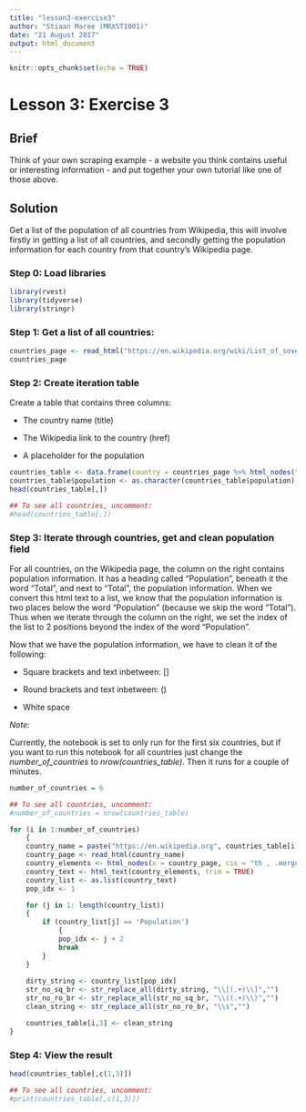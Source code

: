 ```yaml
---
title: "lesson3-exercise3"
author: "Stiaan Maree (MRXSTI001)"
date: "21 August 2017"
output: html_document
---
```


```r
knitr::opts_chunk$set(echo = TRUE)
```

# Lesson 3: Exercise 3

## Brief

Think of your own scraping example - a website you think contains useful or interesting information - and put together your own tutorial like one of those above.

## Solution

Get a list of the population of all countries from Wikipedia, this will involve firstly in getting a list of all countries, and secondly getting the population information for each country from that country's Wikipedia page.

### Step 0: Load libraries

```r
library(rvest)
library(tidyverse)
library(stringr)
```

### Step 1: Get a list of all countries:

```r
countries_page <- read_html("https://en.wikipedia.org/wiki/List_of_sovereign_states")
countries_page
```

### Step 2: Create iteration table

Create a table that contains three columns:

* The country name (title)

* The Wikipedia link to the country (href)

* A placeholder for the population

```r
countries_table <- data.frame(country = countries_page %>% html_nodes("table") %>% .[[1]] %>%  html_nodes("b a") %>% html_attr("title"),link = countries_page %>% html_nodes("table") %>% .[[1]] %>%  html_nodes("b a") %>% html_attr("href"),population = 'Unknown')
countries_table$population <- as.character(countries_table$population)
head(countries_table[,])

## To see all countries, uncomment:
#head(countries_table[,])
```

### Step 3: Iterate through countries, get and clean population field

For all countries, on the Wikipedia page, the column on the right contains population information.  It has a heading called "Population", beneath it the word "Total", and next to "Total", the population information.  When we convert this html text to a list, we know that the population information is two places below the word "Population" (because we skip the word "Total").  Thus when we iterate through the column on the right, we set the index of the list to 2 positions beyond the index of the word "Population".  

Now that we have the population information, we have to clean it of the following:

* Square brackets and text inbetween: []

* Round brackets and text inbetween: ()

* White space

_Note:_

Currently, the notebook is set to only run for the first six countries, but if you want to run this notebook for all countries just change the *number_of_countries* to *nrow(countries_table)*. Then it runs for a couple of minutes.

```r
number_of_countries = 6

## To see all countries, uncomment:
#number_of_countries = nrow(countries_table)

for (i in 1:number_of_countries)
    {
    country_name = paste("https://en.wikipedia.org", countries_table[i,2], sep="")
    country_page <- read_html(country_name)
    country_elements <- html_nodes(x = country_page, css = "th , .mergedrow td")
    country_text <- html_text(country_elements, trim = TRUE) 
    country_list <- as.list(country_text)
    pop_idx <- 1

    for (j in 1: length(country_list))
    {
        if (country_list[j] == 'Population')
            {
            pop_idx <- j + 2
            break
        }
    }
    
    dirty_string <- country_list[pop_idx]
    str_no_sq_br <- str_replace_all(dirty_string, "\\[(.+)\\]","")
    str_no_ro_br <- str_replace_all(str_no_sq_br, "\\((.+)\\)","")
    clean_string <- str_replace_all(str_no_ro_br, "\\s","")

    countries_table[i,3] <- clean_string
}

```

### Step 4: View the result

```r
head(countries_table[,c(1,3)])

## To see all countries, uncomment:
#print(countries_table[,c(1,3)])

```
